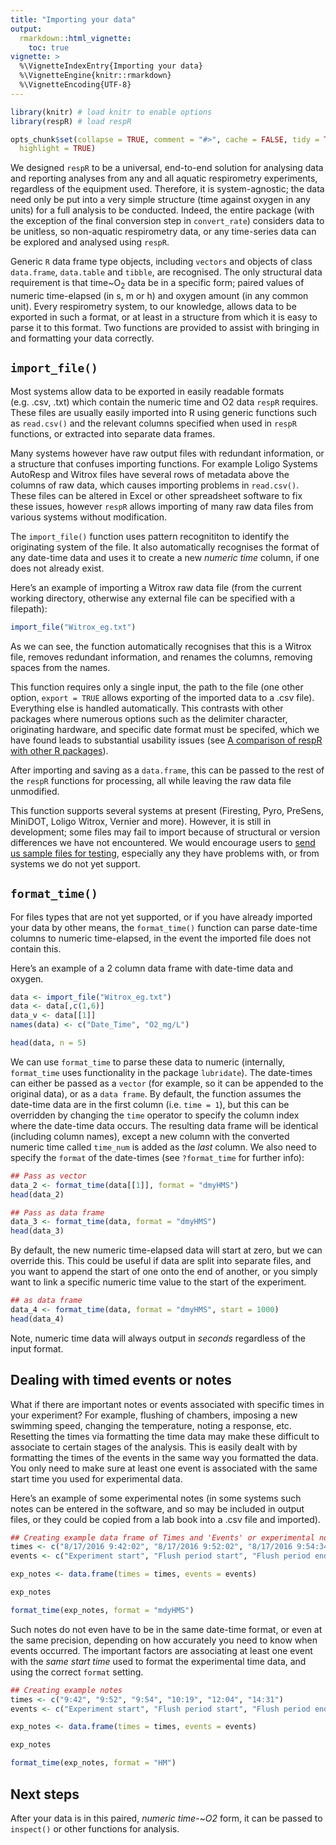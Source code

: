 ```yaml
---
title: "Importing your data"
output: 
  rmarkdown::html_vignette:
    toc: true
vignette: >
  %\VignetteIndexEntry{Importing your data}
  %\VignetteEngine{knitr::rmarkdown}
  %\VignetteEncoding{UTF-8}
---
```


```r
library(knitr) # load knitr to enable options
library(respR) # load respR

opts_chunk$set(collapse = TRUE, comment = "#>", cache = FALSE, tidy = TRUE, 
  highlight = TRUE)
```

We designed `respR` to be a universal, end-to-end solution for analysing data and reporting analyses from any and all aquatic respirometry experiments, regardless of the equipment used. 
Therefore, it is system-agnostic; the data need only be put into a very simple structure (time against oxygen in any units) for a full analysis to be conducted. 
Indeed, the entire package (with the exception of the final conversion step in `convert_rate`) considers data to be unitless, so non-aquatic respirometry data, or any time-series data can be explored and analysed using `respR`. 

Generic `R` data frame type objects, including `vectors` and objects of class `data.frame`, `data.table` and `tibble`, are recognised.
The only structural data requirement is that time\~O~2~ data be in a specific form; paired values of numeric time-elapsed (in s, m or h) and oxygen amount (in any common unit). 
Every respirometry system, to our knowledge, allows data to be exported in such a format, or at least in a structure from which it is easy to parse it to this format. 
Two functions are provided to assist with bringing in and formatting your data correctly. 

## `import_file()`
Most systems allow data to be exported in easily readable formats (e.g. .csv, .txt) which contain the numeric time and O2 data `respR` requires. These files are usually easily imported into R using generic functions such as `read.csv()` and the relevant columns specified when used in `respR` functions, or extracted into separate data frames. 

Many systems however have raw output files with redundant information, or a structure that confuses importing functions. For example Loligo Systems AutoResp and Witrox files have several rows of metadata above the columns of raw data, which causes importing problems in `read.csv()`. These files can be altered in Excel or other spreadsheet software to fix these issues, however `respR` allows importing of many raw data files from various systems without modification. 

The `import_file()` function uses pattern recognititon to identify the originating system of the file. It also automatically recognises the format of any date-time data and uses it to create a new *numeric time* column, if one does not already exist. 

Here's an example of importing a Witrox raw data file (from the current working directory, otherwise any external file can be specified with a filepath):
```r
import_file("Witrox_eg.txt")
```

As we can see, the function automatically recognises that this is a Witrox file, removes redundant information, and renames the columns, removing spaces from the names. 

This function requires only a single input, the path to the file (one other option, `export = TRUE` allows exporting of the imported data to a .csv file). Everything else is handled automatically. 
This contrasts with other packages where numerous options such as the delimiter character, originating hardware, and specific date format must be specifed, which we have found leads to substantial usability issues (see [A comparison of respR with other R packages](https://januarharianto.github.io/respR/articles/packages_comp.html)). 

After importing and saving as a `data.frame`, this can be passed to the rest of the `respR` functions for processing, all while leaving the raw data file unmodified. 

This function supports several systems at present (Firesting, Pyro, PreSens, MiniDOT, Loligo Witrox, Vernier and more). However, it is still in development; some files may fail to import because of structural or version differences we have not encountered. We would encourage users to [send us sample files for testing](https://github.com/januarharianto/respr/issues), especially any they have problems with, or from systems we do not yet support. 

## `format_time()`

For files types that are not yet supported, or if you have already imported your data by other means, the `format_time()` function can parse date-time columns to numeric time-elapsed, in the event the imported file does not contain this. 

Here's an example of a 2 column data frame with date-time data and oxygen. 

```r
data <- import_file("Witrox_eg.txt")
data <- data[,c(1,6)]
data_v <- data[[1]]
names(data) <- c("Date_Time", "O2_mg/L")
```

```r
head(data, n = 5)
```

We can use `format_time` to parse these data to numeric (internally, `format_time` uses functionality in the package `lubridate`). The date-times can either be passed as a `vector` (for example, so it can be appended to the original data), or as a `data frame`. By default, the function assumes the date-time data are in the first column (i.e. `time = 1`), but this can be overridden by changing the `time` operator to specify the column index where the date-time data occurs. The resulting data frame will be identical (including column names), except a new column with the converted numeric time called `time_num` is added as the *last* column. We also need to specify the `format` of the date-times (see `?format_time` for further info):
```r
## Pass as vector
data_2 <- format_time(data[[1]], format = "dmyHMS")
head(data_2)

## Pass as data frame
data_3 <- format_time(data, format = "dmyHMS")
head(data_3)
```

By default, the new numeric time-elapsed data will start at zero, but we can override this. This could be useful if data are split into separate files, and you want to append the start of one onto the end of another, or you simply want to link a specific numeric time value to the start of the experiment. 

```r
## as data frame
data_4 <- format_time(data, format = "dmyHMS", start = 1000)
head(data_4)
```

Note, numeric time data will always output in *seconds* regardless of the input format.

## Dealing with timed events or notes

What if there are important notes or events associated with specific times in your experiment? For example, flushing of chambers, imposing a new swimming speed, changing the temperature, noting a response, etc. Resetting the times via formatting the time data may make these difficult to associate to certain stages of the analysis. This is easily dealt with by formatting the times of the events in the same way you formatted the data. You only need to make sure at least one event is associated with the same start time you used for experimental data. 

Here's an example of some experimental notes (in some systems such notes can be entered in the software, and so may be included in output files, or they could be copied from a lab book into a .csv file and imported). 

``` r
## Creating example data frame of Times and 'Events' or experimental notes
times <- c("8/17/2016 9:42:02", "8/17/2016 9:52:02", "8/17/2016 9:54:34", "8/17/2016 10:19:02", "8/17/2016 12:04:54", "8/17/2016 14:31:22")
events <- c("Experiment start", "Flush period start", "Flush period end", "Specimen acting normally", "Went to lunch", "Swim speed set to 20 cm/s")

exp_notes <- data.frame(times = times, events = events)
```

```r
exp_notes

format_time(exp_notes, format = "mdyHMS")
```

Such notes do not even have to be in the same date-time format, or even at the same precision, depending on how accurately you need to know when events occurred. The important factors are associating at least one event with the *same start time* used to format the experimental time data, and using the correct `format` setting. 

``` r
## Creating example notes
times <- c("9:42", "9:52", "9:54", "10:19", "12:04", "14:31")
events <- c("Experiment start", "Flush period start", "Flush period end", "Specimen acting normally", "Went to lunch", "Swim speed set to 20 cm/s")

exp_notes <- data.frame(times = times, events = events)
```

```r
exp_notes

format_time(exp_notes, format = "HM")

```

## Next steps
After your data is in this paired, *numeric time-~O2* form, it can be passed to `inspect()` or other functions for analysis. 
